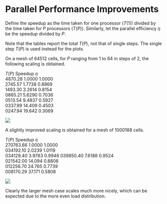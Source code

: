 # Parallel Performance Improvements

Define the speedup as the time taken for one processor ($T(1)$) divided by the time taken for $P$ processors ($T(P)$). Similarly, let the parallel efficiency $\eta$ be the speedup divided by $P$.  

Note that the tables report the total $T(P)$, not that of single steps. The single step $T(P)$ is used instead for the plots.


On a mesh of 64512 cells, for $P$ ranging from 1 to 64 in steps of 2, the following scaling is obtained.  

$T(P)$    Speedup    $\eta$   
4870.28    1.0000    1.0000    
2745.57    1.7738    0.8869    
1493.30    3.2614    0.8154        
0865.21    5.6290    0.7036      
0513.54    9.4837    0.5927    
0337.99    14.409    0.4503    
0247.94    19.642    0.3069     


![](../plots/7/Eta_Case_32.jpeg)  

A slightly improved scaling is obtained for a mesh of 1000188 cells.  

$T(P)$       Speedup    $\eta$   
270763.66    1.0000    1.0000    
034192.10    2.0239    1.0119    
034129.40    3.9783    0.9946
039850.40    7.6188    0.9524    
021542.00    14.094    0.8808          
012256.70    24.765    0.7739        
008170.29    37.171    0.5808    


![](../plots/7/Eta_Case_126.jpeg)  


Clearly the larger mesh case scales much more nicely, which can be expected due to the more even load distribution.   

